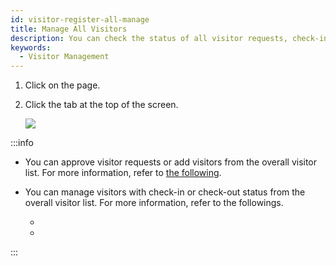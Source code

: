 ```yaml
---
id: visitor-register-all-manage
title: Manage All Visitors
description: You can check the status of all visitor requests, check-ins, and check-outs for the configured period. You can also add visitors from the list.
keywords:
  - Visitor Management
---
```


1. Click <Cmd sid='shell.header.visitor' /> on the <Cmd sid='shell.header.launcher' /> page.

2. Click the <Cmd sid='common.total' product='2' /> tab at the top of the screen.

   <Image src='/img/biostarx-visitor-register-all-lists.png' />

:::info

* You can approve visitor requests or add visitors from the overall visitor list. For more information, refer to [the following](visitor-register).

* You can manage visitors with check-in or check-out status from the overall visitor list. For more information, refer to the followings.

  * <DocLink docId='platform/biostar_x/visitor-register-checkin-manage' />

  * <DocLink docId='platform/biostar_x/visitor-register-checkout-manage' />

:::
